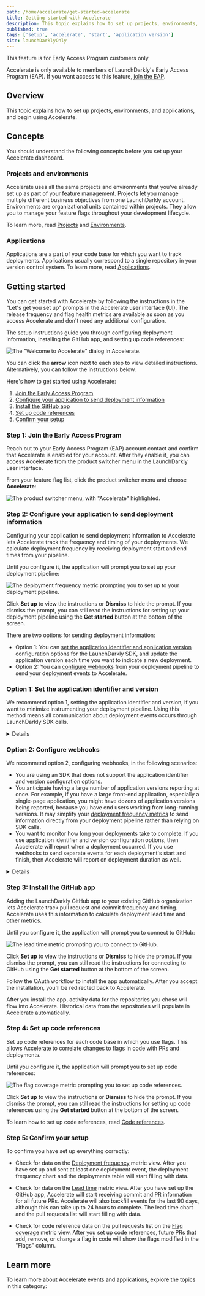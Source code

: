 ```yaml
---
path: /home/accelerate/get-started-accelerate
title: Getting started with Accelerate
description: This topic explains how to set up projects, environments, and applications, and begin using Accelerate.
published: true
tags: ['setup', 'accelerate', 'start', 'application version']
site: launchDarklyOnly
---
```


<Callout intent="info">
  <CalloutTitle>This feature is for Early Access Program customers only</CalloutTitle>
  <CalloutDescription>

Accelerate is only available to members of LaunchDarkly's Early Access Program (EAP). If you want access to this feature, [join the EAP](https://launchdarkly.com/eap).

  </CalloutDescription>
</Callout>

## Overview

This topic explains how to set up projects, environments, and applications, and begin using Accelerate.

## Concepts

You should understand the following concepts before you set up your Accelerate dashboard.

### Projects and environments

Accelerate uses all the same projects and environments that you've already set up as part of your feature management. Projects let you manage multiple different business objectives from one LaunchDarkly account. Environments are organizational units contained within projects. They allow you to manage your feature flags throughout your development lifecycle.

To learn more, read [Projects](/home/organize/projects) and [Environments](/home/organize/environments).

### Applications

Applications are a part of your code base for which you want to track deployments. Applications usually correspond to a single repository in your version control system. To learn more, read [Applications](/home/accelerate/get-started-accelerate/applications).

## Getting started

You can get started with Accelerate by following the instructions in the "Let's get you set up" prompts in the Accelerate user interface (UI). The release frequency and flag health metrics are available as soon as you access Accelerate and don't need any additional configuration.

The setup instructions guide you through configuring deployment information, installing the GitHub app, and setting up code references:

![The "Welcome to Accelerate" dialog in Accelerate.](accelerate-set-up.png)

You can click the **arrow** icon next to each step to view detailed instructions. Alternatively, you can follow the instructions below.

Here's how to get started using Accelerate:

1. [Join the Early Access Program](#step-1-join-the-early-access-program)
2. [Configure your application to send deployment information](#step-2-configure-your-application-to-send-deployment-information)
3. [Install the GitHub app](#step-3-install-the-github-app)
4. [Set up code references](#step-4-set-up-code-references)
5. [Confirm your setup](#step-5-confirm-your-setup)

### Step 1: Join the Early Access Program

Reach out to your Early Access Program (EAP) account contact and confirm that Accelerate is enabled for your account. After they enable it, you can access Accelerate from the product switcher menu in the LaunchDarkly user interface.

From your feature flag list, click the product switcher menu and choose **Accelerate**:

![The product switcher menu, with "Accelerate" highlighted.](accelerate-product-switcher.png)

### Step 2: Configure your application to send deployment information

Configuring your application to send deployment information to Accelerate lets Accelerate track the frequency and timing of your deployments. We calculate deployment frequency by receiving deployment start and end times from your pipeline.

Until you configure it, the application will prompt you to set up your deployment pipeline:

![The deployment frequency metric prompting you to set up to your deployment pipeline.](accelerate-deployment-frequency-setup.png)

Click **Set up** to view the instructions or **Dismiss** to hide the prompt. If you dismiss the prompt, you can still read the instructions for setting up your deployment pipeline using the **Get started** button at the bottom of the screen.

There are two options for sending deployment information:

* Option 1: You can [set the application identifier and application version](#option-1-set-the-application-identifier-and-version) configuration options for the LaunchDarkly SDK, and update the application version each time you want to indicate a new deployment.
* Option 2: You can [configure webhooks](#option-2-configure-webhooks) from your deployment pipeline to send your deployment events to Accelerate.

### Option 1: Set the application identifier and version

We recommend option 1, setting the application identifier and version, if you want to minimize instrumenting your deployment pipeline. Using this method means all communication about deployment events occurs through LaunchDarkly SDK calls.

<Details summary="Expand application configuration instructions">

You can set application identifier and application version configuration options for your LaunchDarkly SDKs.

Accelerate assumes the application identifier is the application key. Typically this is the name of one of the GitHub repositories that you use in this project. Accelerate automatically creates a new application each time you send a unique application identifier.

You can set the application version to any string that includes only letters, numbers, periods (`.`), hyphens (`-`), or underscores (`_`). For example, you could set this to the semantic version of your application.

We recommend setting the application version to one of the following options:

* the full SHA of the GitHub commit for this deployment
* the tag associated with the GitHub commit for this deployment

When you use the SHA or tag, Accelerate automatically detects and reports which pull requests (PRs) are part of a deployment. Otherwise, Accelerate cannot associate deployments with PRs or commits.

To retrieve the SHA for your deployment:

1. From the branch you are deploying, run `git rev-parse HEAD`.
2. Add an environment variable, such as `APPLICATION_VERSION`.
3. Use that environment variable when you initialize your SDK.

In some cases, the SHA may not be available when you deploy. If you package the SHA into your build artifact, you can avoid using environment variables. For example, Go applications often inject version information using `ldflags`. To learn more, read [Using ldflags to Set Version Information for Go Applications](https://www.digitalocean.com/community/tutorials/using-ldflags-to-set-version-information-for-go-applications).

The following client-side SDKs support the application identifier and application version configuration options:

- [Android](/sdk/features/app-config#android)
- [iOS](/sdk/features/app-config#ios)
- [JavaScript](/sdk/features/app-config#javascript)
- [Node.js (client-side)](/sdk/features/app-config#nodejs-client-side)
- [React Native](/sdk/features/app-config#react-native)
- [React Web](/sdk/features/app-config#client-side-sdks)

The following server-side SDKs support the application identifier and application version configuration options:

- [Erlang](/sdk/features/app-config#erlang)
- [Go](/sdk/features/app-config#go)
- [Haskell](/sdk/features/app-config#haskell)
- [Java](/sdk/features/app-config#java)
- [Node.js (server-side)](/sdk/features/app-config#nodejs-server-side)
- [PHP](/sdk/features/app-config#php)
- [Python](/sdk/features/app-config#python)
- [Ruby](/sdk/features/app-config#ruby)
- [Rust](/sdk/features/app-config#rust)

</Details>

### Option 2: Configure webhooks

We recommend option 2, configuring webhooks, in the following scenarios:

* You are using an SDK that does not support the application identifier and version configuration options.
* You anticipate having a large number of application versions reporting at once. For example, if you have a large front-end application, especially a single-page application, you might have dozens of application versions being reported, because you have end users working from long-running versions. It may simplify your [deployment frequency metrics](/home/accelerate/accelerate-metrics/deployment) to send information directly from your deployment pipeline rather than relying on SDK calls.
* You want to monitor how long your deployments take to complete. If you use application identifier and version configuration options, then Accelerate will report when a deployment occurred. If you use webhooks to send separate events for each deployment's start and finish, then Accelerate will report on deployment duration as well.

<Details summary="Expand webhook configuration instructions">

You can configure webhooks from your deployment pipeline to send your deployment events to Accelerate.

Everyone's deployment pipeline is different. We recommend sending deployment events when each deployment has started, finished, or failed. To learn how to construct a deployment event request, read [Deployment events API](/home/accelerate/get-started-accelerate/deployment-events-api).

</Details>

### Step 3: Install the GitHub app

Adding the LaunchDarkly GitHub app to your existing GitHub organization lets Accelerate track pull request and commit frequency and timing. Accelerate uses this information to calculate deployment lead time and other metrics.

Until you configure it, the application will prompt you to connect to GitHub:

![The lead time metric prompting you to connect to GitHub.](accelerate-lead-time-setup.png)

Click **Set up** to view the instructions or **Dismiss** to hide the prompt. If you dismiss the prompt, you can still read the instructions for connecting to GitHub using the **Get started** button at the bottom of the screen.

Follow the OAuth workflow to install the app automatically. After you accept the installation, you'll be redirected back to Accelerate.

After you install the app, activity data for the repositories you chose will flow into Accelerate. Historical data from the repositories will populate in Accelerate automatically.

### Step 4: Set up code references

Set up code references for each code base in which you use flags. This allows Accelerate to correlate changes to flags in code with PRs and deployments.

Until you configure it, the application will prompt you to set up code references:

![The flag coverage metric prompting you to set up code references.](accelerate-flag-coverage-setup.png)

Click **Set up** to view the instructions or **Dismiss** to hide the prompt. If you dismiss the prompt, you can still read the instructions for setting up code references using the **Get started** button at the bottom of the screen.

To learn how to set up code references, read [Code references](/home/code/code-references).

### Step 5: Confirm your setup

To confirm you have set up everything correctly:

- Check for data on the [Deployment frequency](/home/accelerate/accelerate-metrics/deployment) metric view. After you have set up and sent at least one deployment event, the deployment frequency chart and the deployments table will start filling with data.

- Check for data on the [Lead time](/home/accelerate/accelerate-metrics/lead-time) metric view. After you have set up the GitHub app, Accelerate will start receiving commit and PR information for all future PRs. Accelerate will also backfill events for the last 90 days, although this can take up to 24 hours to complete. The lead time chart and the pull requests list will start filling with data.

- Check for code reference data on the pull requests list on the [Flag coverage](/home/accelerate/accelerate-metrics/flag-coverage) metric view. After you set up code references, future PRs that add, remove, or change a flag in code will show the flags modified in the "Flags" column.

## Learn more

To learn more about Accelerate events and applications, explore the topics in this category:

<ChildPageList path="/home/accelerate/get-started-accelerate" unsorted="true" />
